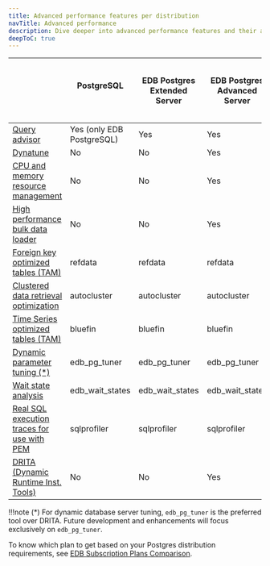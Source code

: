 ```yaml
---
title: Advanced performance features per distribution
navTitle: Advanced performance
description: Dive deeper into advanced performance features and their availability per Postgres distribution.
deepToC: true
---
```


|                                                                                                                                                                  | PostgreSQL &nbsp;&nbsp;&nbsp;&nbsp;&nbsp;&nbsp;&nbsp;&nbsp;&nbsp;&nbsp;&nbsp;&nbsp;&nbsp;&nbsp;&nbsp;&nbsp;&nbsp;&nbsp;&nbsp;&nbsp;&nbsp;&nbsp;&nbsp; | EDB Postgres Extended Server | EDB Postgres Advanced Server | EDB Postgres Advanced Server in Oracle compatibility mode |
|------------------------------------------------------------------------------------------------------------------------------------------------------------------|-------------------------------------------------------------------------------------------------------------------------------------------------------|------------------------------|------------------------------|-----------------------------------------------------------|
| [Query advisor](/pg_extensions/query_advisor/)                                                                                                                   | Yes (only EDB PostgreSQL)                                                                                                                             | Yes                          | Yes                          | Yes                                                       |
| [Dynatune](/epas/latest/database_administration/01_configuration_parameters/03_configuration_parameters_by_functionality/02_resource_usage_memory/#edb_dynatune) | No                                                                                                                                                    | No                           | Yes                          | Yes                                                       |
| [CPU and memory resource management](/epas/latest/database_administration/10_edb_resource_manager/)                                                              | No                                                                                                                                                    | No                           | Yes                          | Yes                                                       |
| [High performance bulk data loader](/epas/latest/database_administration/02_edb_loader/)                                                                         | No                                                                                                                                                    | No                           | Yes                          | Yes                                                       |
| [Foreign key optimized tables (TAM)](/pg_extensions/advanced_storage_pack/#refdata)                                                                              | refdata                                                                                                                                               | refdata                      | refdata                      | refdata                                                   |
| [Clustered data retrieval optimization](/pg_extensions/advanced_storage_pack/#autocluster)                                                                       | autocluster                                                                                                                                           | autocluster                  | autocluster                  | autocluster                                               |
| [Time Series optimized tables (TAM)](/pg_extensions/advanced_storage_pack/#bluefin)                                                                              | bluefin                                                                                                                                               | bluefin                      | bluefin                      | bluefin                                                   |
| [Dynamic parameter tuning (*)](/pg_extensions/pg_tuner/)                                                                                                         | edb_pg_tuner                                                                                                                                          | edb_pg_tuner                 | edb_pg_tuner                 | edb_pg_tuner                                              |
| [Wait state analysis](/pg_extensions/wait_states/)                                                                                                               | edb_wait_states                                                                                                                                       | edb_wait_states              | edb_wait_states              | edb_wait_states                                           |
| [Real SQL execution traces for use with PEM](/pem/latest/profiling_workloads/)                                                                                   | sqlprofiler                                                                                                                                           | sqlprofiler                  | sqlprofiler                  | sqlprofiler                                               |
| [DRITA (Dynamic Runtime Inst. Tools)](/epas/latest/managing_performance/04_dynamic_runtime_instrumentation_tools_architecture_DRITA/)                            | No                                                                                                                                                    | No                           | Yes                          | Yes                                                       |

!!!note 
   (*) For dynamic database server tuning, `edb_pg_tuner` is the preferred tool over DRITA. Future development and enhancements will focus exclusively on `edb_pg_tuner`.

To know which plan to get based on your Postgres distribution requirements, see [EDB Subscription Plans Comparison](https://www.enterprisedb.com/products/plans-comparison).
